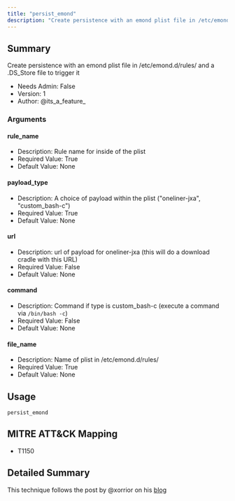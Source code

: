 ```yaml
---
title: "persist_emond"
description: "Create persistence with an emond plist file in /etc/emond.d/rules/ and a .DS_Store file to trigger it"
---
```


## Summary

Create persistence with an emond plist file in /etc/emond.d/rules/ and a .DS_Store file to trigger it 
- Needs Admin: False  
- Version: 1  
- Author: @its_a_feature_  

### Arguments

#### rule_name

- Description: Rule name for inside of the plist  
- Required Value: True  
- Default Value: None  

#### payload_type

- Description: A choice of payload within the plist ("oneliner-jxa", "custom_bash-c") 
- Required Value: True  
- Default Value: None  

#### url

- Description: url of payload for oneliner-jxa  (this will do a download cradle with this URL)
- Required Value: False  
- Default Value: None  

#### command

- Description: Command if type is custom_bash-c  (execute a command via `/bin/bash -c`)
- Required Value: False  
- Default Value: None  

#### file_name

- Description: Name of plist in /etc/emond.d/rules/  
- Required Value: True  
- Default Value: None  

## Usage

```
persist_emond
```

## MITRE ATT&CK Mapping

- T1150  
## Detailed Summary
This technique follows the post by @xorrior on his [blog](https://www.xorrior.com/emond-persistence/)


